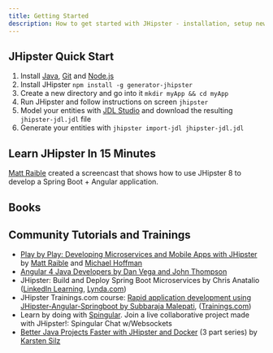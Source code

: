 ```yaml
---
title: Getting Started
description: How to get started with JHipster - installation, setup new project, books, tutorials and trainings
---
```


## JHipster Quick Start

1. Install [Java](https://adoptium.net/temurin/releases/?version=11), [Git](http://git-scm.com/) and [Node.js](http://nodejs.org/)
2. Install JHipster `npm install -g generator-jhipster`
3. Create a new directory and go into it `mkdir myApp && cd myApp`
4. Run JHipster and follow instructions on screen `jhipster`
5. Model your entities with [JDL Studio](https://start.jhipster.tech/jdl-studio/) and download the resulting `jhipster-jdl.jdl` file
6. Generate your entities with `jhipster import-jdl jhipster-jdl.jdl`


## Learn JHipster In 15 Minutes

[Matt Raible](https://x.com/mraible) created a screencast that shows how to use JHipster 8 to develop a Spring Boot + Angular application.

<EmbeddedVideo video="IfyjKCt6YHE" />


## Books

<Books />


## Community Tutorials and Trainings

- [Play by Play: Developing Microservices and Mobile Apps with JHipster](https://www.pluralsight.com/courses/play-by-play-developing-microservices-mobile-apps-jhipster) by [Matt Raible](https://x.com/mraible) and [Michael Hoffman](https://x.com/mhi_inc)
- [Angular 4 Java Developers by Dan Vega and John Thompson](https://therealdanvega.teachable.com/p/jhipster/?product_id=456739&coupon_code=JHIPSTER)
- JHipster: Build and Deploy Spring Boot Microservices by Chris Anatalio ([LinkedIn Learning](https://www.linkedin.com/learning/jhipster-build-and-deploy-spring-boot-microservices), [Lynda.com](https://www.lynda.com/course-tutorials/JHipster-Build-Deploy-Microservices/624352-2.html))
- JHipster Trainings.com course: [Rapid application development using JHipster-Angular-Springboot by Subbaraja Malepati](https://trainings.com/course/Rapid-Development-with-JHipster-Spring-and-Angular-6/view), ([Trainings.com](https://trainings.com/))
- Learn by doing with [Spingular](https://www.spingular.com/). Join a live collaborative project made with JHipster!: Spingular Chat w/Websockets
- [Better Java Projects Faster with JHipster and Docker](https://betterprojectsfaster.com/learn/tutorial-jhipster-docker-01) (3 part series) by [Karsten Silz](https://betterprojectsfaster.com/about/)
